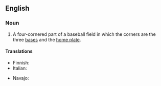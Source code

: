 ==English==

===Noun===
{{en-noun}}

# A four-cornered part of a baseball field in which the corners are the three [[base]]s and the [[home plate]].

====Translations====
{{trans-top|inner part of baseball field}}
* Finnish: {{t|fi|etukenttä}}
* Italian: {{t+|it|diamante|m}}
{{trans-mid}}
* Navajo: {{t|nv|jooł yikalí bee nidajinénígi}}
{{trans-bottom}}
